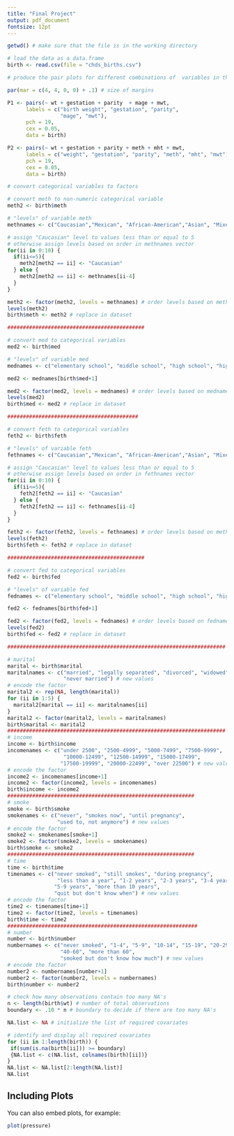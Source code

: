 ```yaml
---
title: "Final Project"
output: pdf_document
fontsize: 12pt
---
```


```r
getwd() # make sure that the file is in the working directory

# load the data as a data.frame
birth <- read.csv(file = "chds_births.csv")

# produce the pair plots for different combinations of  variables in the dataset

par(mar = c(4, 4, 0, 0) + .1) # size of margins

P1 <- pairs(~ wt + gestation + parity  + mage + mwt, 
      labels = c("birth weight", "gestation", "parity",
                 "mage", "mwt"), 
      pch = 19,
      cex = 0.05,
      data = birth)

P2 <- pairs(~ wt + gestation + parity + meth + mht + mwt,
      labels = c("weight", "gestation", "parity", "meth", "mht", "mwt"),
      pch = 19,
      cex = 0.05,
      data = birth)
```

```r
# convert categorical variables to factors

# convert meth to non-numeric categorical variable
meth2 <- birth$meth

# "levels" of variable meth
methnames <- c("Caucasian","Mexican", "African-American","Asian", "Mixed", "Other")

# assign "Caucasian" level to values less than or equal to 5
# otherwise assign levels based on order in methnames vector
for(ii in 0:10) {
  if(ii<=5){
    meth2[meth2 == ii] <- "Caucasian"
  } else {
    meth2[meth2 == ii] <- methnames[ii-4]
  }
}

meth2 <- factor(meth2, levels = methnames) # order levels based on methnames
levels(meth2)
birth$meth <- meth2 # replace in dataset

############################################

# convert med to categorical variables
med2 <- birth$med

# "levels" of variable med
mednames <- c("elementary school", "middle school", "high school", "high school + trade", "high school + some college", "college grad", "trade school", "high school unclear")

med2 <- mednames[birth$med+1]

med2 <- factor(med2, levels = mednames) # order levels based on mednames
levels(med2)
birth$med <- med2 # replace in dataset

##########################################

# convert feth to categorical variables
feth2 <- birth$feth

# "levels" of variable feth
fethnames <- c("Caucasian","Mexican", "African-American","Asian", "Mixed", "Other")

# assign "Caucasian" level to values less than or equal to 5
# otherwise assign levels based on order in fethnames vector
for(ii in 0:10) {
  if(ii<=5){
    feth2[feth2 == ii] <- "Caucasian"
  } else {
    feth2[feth2 == ii] <- fethnames[ii-4]
  }
}

feth2 <- factor(feth2, levels = fethnames) # order levels based on methnames
levels(feth2)
birth$feth <- feth2 # replace in dataset

############################################

# convert fed to categorical variables
fed2 <- birth$fed

# "levels" of variable fed
fednames <- c("elementary school", "middle school", "high school", "high school + trade", "high school + some college", "college grad", "trade school", "high school unclear")

fed2 <- fednames[birth$fed+1]

fed2 <- factor(fed2, levels = fednames) # order levels based on fednames
levels(fed2)
birth$fed <- fed2 # replace in dataset

######################################################################

# marital
marital <- birth$marital
maritalnames <- c("married", "legally separated", "divorced", "widowed",
                  "never married") # new values
# encode the factor
marital2 <- rep(NA, length(marital))
for (ii in 1:5) {
  marital2[marital == ii] <- maritalnames[ii]
}
marital2 <- factor(marital2, levels = maritalnames)
birth$marital <- marital2
######################################################################
# income
income <- birth$income
incomenames <- c("under 2500", "2500-4999", "5000-7499", "7500-9999",
                  "10000-12499", "12500-14999", "15000-17499",
                 "17500-19999", "20000-22499", "over 22500") # new values
# encode the factor
income2 <- incomenames[income+1]
income2 <- factor(income2, levels = incomenames)
birth$income <- income2
############################################################
# smoke
smoke <- birth$smoke
smokenames <- c("never", "smokes now", "until pregnancy", 
                "used to, not anymore") # new values
# encode the factor
smoke2 <- smokenames[smoke+1]
smoke2 <- factor(smoke2, levels = smokenames)
birth$smoke <- smoke2
############################################################
# time
time <- birth$time
timenames <- c("never smoked", "still smokes", "during pregnancy", 
                "less than a year", "1-2 years", "2-3 years", "3-4 years",
               "5-9 years", "more than 10 years", 
               "quit but don't know when") # new values
# encode the factor
time2 <- timenames[time+1]
time2 <- factor(time2, levels = timenames)
birth$time <- time2
#############################################################
# number
number <- birth$number
numbernames <- c("never smoked", "1-4", "5-9", "10-14", "15-19", "20-29", "30-39",
                 "40-60", "more than 60", 
                 "smoked but don't know how much") # new values
# encode the factor
number2 <- numbernames[number+1]
number2 <- factor(number2, levels = numbernames)
birth$number <- number2

```

```r
# check how many observations contain too many NA's
n <- length(birth$wt) # number of total observations
boundary <- .10 * n # boundary to decide if there are too many NA's

NA.list <- NA # initialize the list of required covariates

# identify and display all required covariates
for (ii in 1:length(birth)) {
 if(sum(is.na(birth[ii])) >= boundary)
 {NA.list <- c(NA.list, colnames(birth)[ii])}
}
NA.list <- NA.list[2:length(NA.list)]
NA.list
```




## Including Plots

You can also embed plots, for example:

```r
plot(pressure)
```


